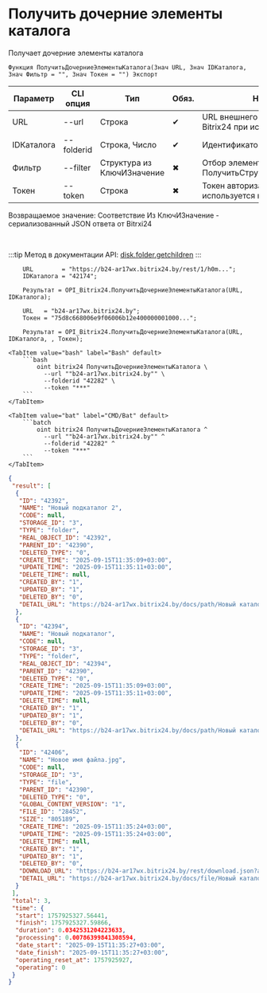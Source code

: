 ﻿---
sidebar_position: 7
description: Получить дочерние элементы каталога и другие функции для работы с Bitrix24 в Открытом пакете интеграций - бесплатной open-source библиотеке интеграций для 1С:Предприятие 8, OneScript и CLI
keywords: [1C, 1С, 1С:Предприятие, 1С:Предприятие 8.3, API, Интеграция, Сервисы, Обмен, OneScript, CLI, Bitrix24]
---


# Получить дочерние элементы каталога
 Получает дочерние элементы каталога



`Функция ПолучитьДочерниеЭлементыКаталога(Знач URL, Знач IDКаталога, Знач Фильтр = "", Знач Токен = "") Экспорт`

  | Параметр | CLI опция | Тип | Обяз. | Назначение |
  |-|-|-|-|-|
  | URL | --url | Строка | &#x2714; | URL внешнего вебхука или адрес Bitrix24 при использовании токена |
  | IDКаталога | --folderid | Строка, Число | &#x2714; | Идентификатор каталога |
  | Фильтр | --filter | Структура из КлючИЗначение | &#x2716; | Отбор элементов (См. ПолучитьСтруктуруФильтраКаталога) |
  | Токен | --token | Строка | &#x2716; | Токен авторизации, если используется не вебхук |

  
  Возвращаемое значение:   Соответствие Из КлючИЗначение - сериализованный JSON ответа от Bitrxi24

<br/>

:::tip
Метод в документации API: [disk.folder.getchildren](https://dev.1c-bitrix.ru/rest_help/disk/folder/disk_folder_getchildren.php)
:::
<br/>



```bsl title="Пример использования для 1С:Предприятие/OneScript"
    URL        = "https://b24-ar17wx.bitrix24.by/rest/1/h0m...";
    IDКаталога = "42174";

    Результат = OPI_Bitrix24.ПолучитьДочерниеЭлементыКаталога(URL, IDКаталога);

    URL   = "b24-ar17wx.bitrix24.by";
    Токен = "75d8c668006e9f06006b12e400000001000...";

    Результат = OPI_Bitrix24.ПолучитьДочерниеЭлементыКаталога(URL, IDКаталога, , Токен);
```
    

 <Tabs>
  
    <TabItem value="bash" label="Bash" default>
        ```bash
            oint bitrix24 ПолучитьДочерниеЭлементыКаталога \
              --url ""b24-ar17wx.bitrix24.by"" \
              --folderid "42282" \
              --token "***"
        ```
    </TabItem>
  
    <TabItem value="bat" label="CMD/Bat" default>
        ```batch
            oint bitrix24 ПолучитьДочерниеЭлементыКаталога ^
              --url ""b24-ar17wx.bitrix24.by"" ^
              --folderid "42282" ^
              --token "***"
        ```
    </TabItem>
</Tabs>


```json title="Результат"
{
 "result": [
  {
   "ID": "42392",
   "NAME": "Новый подкаталог 2",
   "CODE": null,
   "STORAGE_ID": "3",
   "TYPE": "folder",
   "REAL_OBJECT_ID": "42392",
   "PARENT_ID": "42390",
   "DELETED_TYPE": "0",
   "CREATE_TIME": "2025-09-15T11:35:09+03:00",
   "UPDATE_TIME": "2025-09-15T11:35:11+03:00",
   "DELETE_TIME": null,
   "CREATED_BY": "1",
   "UPDATED_BY": "1",
   "DELETED_BY": "0",
   "DETAIL_URL": "https://b24-ar17wx.bitrix24.by/docs/path/Новый каталог/Новый подкаталог 2"
  },
  {
   "ID": "42394",
   "NAME": "Новый подкаталог",
   "CODE": null,
   "STORAGE_ID": "3",
   "TYPE": "folder",
   "REAL_OBJECT_ID": "42394",
   "PARENT_ID": "42390",
   "DELETED_TYPE": "0",
   "CREATE_TIME": "2025-09-15T11:35:09+03:00",
   "UPDATE_TIME": "2025-09-15T11:35:11+03:00",
   "DELETE_TIME": null,
   "CREATED_BY": "1",
   "UPDATED_BY": "1",
   "DELETED_BY": "0",
   "DETAIL_URL": "https://b24-ar17wx.bitrix24.by/docs/path/Новый каталог/Новый подкаталог"
  },
  {
   "ID": "42406",
   "NAME": "Новое имя файла.jpg",
   "CODE": null,
   "STORAGE_ID": "3",
   "TYPE": "file",
   "PARENT_ID": "42390",
   "DELETED_TYPE": "0",
   "GLOBAL_CONTENT_VERSION": "1",
   "FILE_ID": "28452",
   "SIZE": "805189",
   "CREATE_TIME": "2025-09-15T11:35:24+03:00",
   "UPDATE_TIME": "2025-09-15T11:35:24+03:00",
   "DELETE_TIME": null,
   "CREATED_BY": "1",
   "UPDATED_BY": "1",
   "DELETED_BY": "0",
   "DOWNLOAD_URL": "https://b24-ar17wx.bitrix24.by/rest/download.json?auth=2bddc768006e9f06006b12e400000001000007a3a4bd9f046f2c6a74250de05944a6b8&token=disk%7CaWQ9NDI0MDYmXz1UWWsxM1lpRFBYdTZ3REs4RlhIWUNmUWpRMkdPYlNUTQ%3D%3D%7CImRvd25sb2FkfGRpc2t8YVdROU5ESTBNRFltWHoxVVdXc3hNMWxwUkZCWWRUWjNSRXM0UmxoSVdVTm1VV3BSTWtkUFlsTlVUUT09fDJiZGRjNzY4MDA2ZTlmMDYwMDZiMTJlNDAwMDAwMDAxMDAwMDA3YTNhNGJkOWYwNDZmMmM2YTc0MjUwZGUwNTk0NGE2Yjgi.4kiN2VlglGQ4ai2jNdwdsjeI2AALheTrJEtWTKoKjkI%3D",
   "DETAIL_URL": "https://b24-ar17wx.bitrix24.by/docs/file/Новый каталог/Новое имя файла.jpg"
  }
 ],
 "total": 3,
 "time": {
  "start": 1757925327.56441,
  "finish": 1757925327.59866,
  "duration": 0.0342531204223633,
  "processing": 0.00786399841308594,
  "date_start": "2025-09-15T11:35:27+03:00",
  "date_finish": "2025-09-15T11:35:27+03:00",
  "operating_reset_at": 1757925927,
  "operating": 0
 }
}
```
